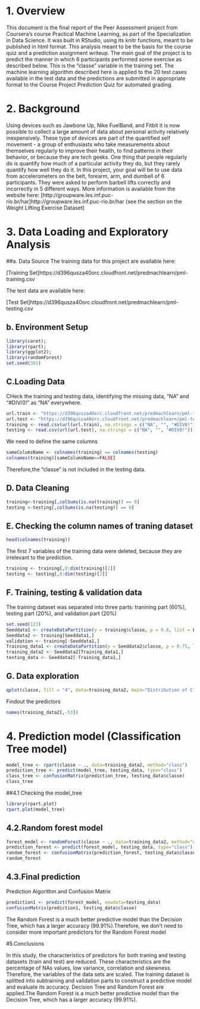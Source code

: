 # 1. Overview

This document is the final report of the Peer Assessment project from Coursera's course Practical Machine Learning, as part of the Specialization in Data Science. It was built in RStudio, using its knitr functions, meant to be published in html format. This analysis meant to be the basis for the course quiz and a prediction assignment writeup. The main goal of the project is to predict the manner in which 6 participants performed some exercise as described below. This is the "classe" variable in the training set. The machine learning algorithm described here is applied to the 20 test cases available in the test data and the predictions are submitted in appropriate format to the Course Project Prediction Quiz for automated grading.

# 2. Background
Using devices such as Jawbone Up, Nike FuelBand, and Fitbit it is now possible to collect a large amount of data about personal activity relatively inexpensively. These type of devices are part of the quantified self movement - a group of enthusiasts who take measurements about themselves regularly to improve their health, to find patterns in their behavior, or because they are tech geeks. One thing that people regularly do is quantify how much of a particular activity they do, but they rarely quantify how well they do it. In this project, your goal will be to use data from accelerometers on the belt, forearm, arm, and dumbell of 6 participants. They were asked to perform barbell lifts correctly and incorrectly in 5 different ways. More information is available from the website here: [http://groupware.les.inf.puc-rio.br/har]http://groupware.les.inf.puc-rio.br/har (see the section on the Weight Lifting Exercise Dataset)

# 3. Data Loading and Exploratory Analysis

##a. Data Source
The training data for this project are available here:

[Training Set]https://d396qusza40orc.cloudfront.net/predmachlearn/pml-training.csv

The test data are available here:

[Test Set]https://d396qusza40orc.cloudfront.net/predmachlearn/pml-testing.csv

## b. Environment Setup
```{r, echo=TRUE}
library(caret); 
library(rpart);
library(ggplot2);
library(randomForest)
set.seed(301)
```
## C.Loading Data

CHeck the training and testing data, identifying the missing data, "NA" and "#DIV/0!" as "NA" everywhere.

```{r, echo=TRUE}
url.train <- "https://d396qusza40orc.cloudfront.net/predmachlearn/pml-training.csv"
url.test <- "https://d396qusza40orc.cloudfront.net/predmachlearn/pml-testing.csv"
training <- read.csv(url(url.train), na.strings = c("NA", "", "#DIV0!"))
testing <- read.csv(url(url.test), na.strings = c("NA", "", "#DIV0!"))
```
We need to define the same columns
```{r, echo=TRUE}
sameColumsName <- colnames(training) == colnames(testing)
colnames(training)[sameColumsName==FALSE]
```

Therefore,the "classe" is not included in the testing data.

## D. Data Cleaning
```{r, echo=TRUE}
training<-training[,colSums(is.na(training)) == 0]
testing <-testing[,colSums(is.na(testing)) == 0]
```
## E. Checking the column names of traning dataset

```{r, echo=TRUE}
head(colnames(training))
```
The first 7 variables of the training data were deleted, because they are irrelevant to the prediction.
```{r, echo=TRUE}
training <- training[,8:dim(training)[2]]
testing <- testing[,8:dim(testing)[2]]
```
## F. Training, testing & validation data
The training dataset was separated into three parts: tranining part (60%), testing part (20%), and validation part (20%)

```{r, echo=TRUE}
set.seed(123)
Seeddata1 <- createDataPartition(y = training$classe, p = 0.8, list = F)
Seeddata2 <- training[Seeddata1,]
validation <- training[-Seeddata1,]
Training_data1 <- createDataPartition(y = Seeddata2$classe, p = 0.75, list = F)
training_data2 <- Seeddata2[Training_data1,]
testing_data <- Seeddata2[-Training_data1,]
```
## G. Data exploration
```{r, echo=TRUE}
qplot(classe, fill = "4", data=training_data2, main="Distribution of Classes")
```

Findout the predictors
```{r, echo=TRUE}
names(training_data2[,-53])
```
# 4. Prediction model (Classification Tree model)
```{r, echo=TRUE}
model_tree <- rpart(classe ~ ., data=training_data2, method="class")
prediction_tree <- predict(model_tree, testing_data, type="class")
class_tree <- confusionMatrix(prediction_tree, testing_data$classe)
class_tree
```
##4.1  Checking the model_tree
```{r, echo=TRUE}
library(rpart.plot)
rpart.plot(model_tree)
```
## 4.2.Random forest model
```{r, echo=TRUE}
forest_model <- randomForest(classe ~ ., data=training_data2, method="class")
prediction_forest <- predict(forest_model, testing_data, type="class")
random_forest <- confusionMatrix(prediction_forest, testing_data$classe)
random_forest
```
## 4.3.Final prediction
Prediction Algorithm and Confusion Matrix
```{r, echo=TRUE}
prediction1 <- predict(forest_model, newdata=testing_data)
confusionMatrix(prediction1, testing_data$classe)
```
The Random Forest is a much better predictive model than the Decision Tree, which has a larger accuracy (99.91%).Therefore, we don't need to consider more important predictors for the Random Forest model

#5.Conclusions

In this study, the characteristics of predictors for both traning and testing datasets (train and test) are reduced. These characteristics are the percentage of NAs values, low variance, correlation and skewness. Therefore, the variables of the data sets are scaled. The training dataset is splitted into subtraining and validation parts to construct a predictive model and evaluate its accuracy. Decision Tree and Random Forest are applied.The Random Forest is a much better predictive model than the Decision Tree, which has a larger accuracy (99.91%).



